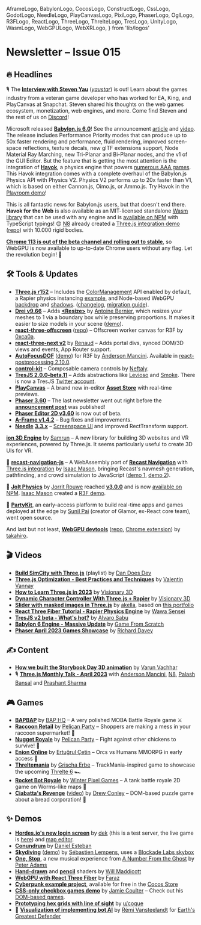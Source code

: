   AframeLogo,
  BabylonLogo,
  CocosLogo,
  ConstructLogo,
  CssLogo,
  GodotLogo,
  NeedleLogo,
  PlayCanvasLogo,
  PixiLogo,
  PhaserLogo,
  OglLogo,
  R3FLogo,
  ReactLogo,
  ThreeLogo,
  ThrelteLogo,
  TresLogo,
  UnityLogo,
  WasmLogo,
  WebGPULogo,
  WebXRLogo,
} from 'lib/logos'

# Newsletter – Issue 015

<SubTitleDate value="2023-05-03" />

<NoBulletListStyles />
<NewsletterStyles />

## 🔥 Headlines

🎙 The [**Interview with Steven Yau**](https://www.webgamedev.com/interviews/steven-yau) ([_yaustar_](https://x.com/yaustar)) is out! Learn about the games industry from a veteran game developer who has worked for EA, King, and <PlayCanvasLogo /> PlayCanvas at Snapchat. Steven shared his thoughts on the web games ecosystem, monetization, web engines, and more. Come find Steven and the rest of us on [Discord](https://webgamedev.com/discord)!

<BabylonLogo /> Microsoft released [**Babylon.js 6.0**](https://www.babylonjs.com/)! See the
announcement [article](https://babylonjs.medium.com/announcing-babylon-js-6-0-dcb5f1662e3a) and
[video](https://www.youtube.com/watch?v=nsqpuRCQV28). The release includes Performance Priority
modes that can produce up to 50x faster rendering and performance, fluid rendering, improved
screen-space reflections, texture decals, new glTF extensions support, Node Material Ray Marching,
new Tri-Planar and Bi-Planar nodes, and the v1 of the GUI Editor. But the feature that is getting
the most attention is the integration of [**Havok**](https://www.havok.com/), a physics engine that
powers [numerous AAA games](https://www.havok.com/havok-powered/#section-portfolio). This Havok
integration comes with a complete overhaul of the Babylon.js Physics API with Physics V2. Physics V2
performs up to 20x faster than V1, which is based on either Cannon.js, Oimo.js, or Ammo.js. Try
Havok in the [Playroom demo](https://theplayroom.babylonjs.com/)!

This is all fantastic news for Babylon.js users, but that doesn't end there. **Havok for the Web** is also available as an MIT-licensed standalone [Wasm library](https://github.com/BabylonJS/Babylon.js/tree/master/packages/tools/babylonServer/public/havok) that can be used with any engine and is [available on NPM](https://www.npmjs.com/package/@babylonjs/havok) with TypeScript typings! 😍 [N8](https://x.com/N8Programs) already created a [Three.js integration demo](https://n8python.github.io/havokDemo/) ([repo](https://github.com/N8python/havokDemo)) with 10.000 rigid bodies.

<WebGPULogo /> [**Chrome 113 is out of the beta channel and rolling out to
stable**](https://x.com/Tojiro/status/1653504985488068608), so WebGPU is now available to up-to-date
Chrome users without any flag. Let the revolution begin! 🎉

## 🛠 Tools & Updates

- <ThreeLogo /> [**Three.js r152**](https://x.com/threejs/status/1651531663778942977) – Includes the
  [ColorManagement](https://discourse.threejs.org/t/updates-to-color-management-in-three-js-r152/50791)
  API enabled by default, a Rapier physics instancing
  [example](https://threejs.org/examples/?q=rapier#physics_rapier_instancing), and Node-based WebGPU
  [backdrop](https://github.com/mrdoob/three.js/pull/25903) and
  [shadows](https://github.com/mrdoob/three.js/pull/25822).
  ([changelog](https://github.com/mrdoob/three.js/releases/tag/r152), [migration
  guide](https://github.com/mrdoob/three.js/wiki/Migration-Guide)).
- <R3FLogo /> [**Drei v9.66**](https://github.com/pmndrs/drei/releases) – Adds
  [**&lt;Resize&gt;**](https://github.com/pmndrs/drei#resize) by [Antoine
  Bernier](https://x.com/abernier_), which resizes your meshes to 1 via a boundary box while
  preserving proportions. It makes it easier to size models in your scene
  ([demo](https://codesandbox.io/s/6yg0i3?file=/src/App.js)).
- <R3FLogo /> [**react-three-offscreen**](https://x.com/0xca0a/status/1649387930450894850)
  ([repo](https://github.com/pmndrs/react-three-offscreen)) – Offscreen worker canvas for R3F by
  [0xca0a](https://x.com/0xca0a).
- <R3FLogo /> [**react-three-next v2**](https://x.com/onirenaud/status/1646139899291254786) by
  [Renaud](https://x.com/onirenaud) – Adds portal divs, synced DOM/3D views and events, App Router
  support.
- <R3FLogo /> [**AutoFocusDOF**](https://github.com/ektogamat/AutoFocusDOF)
  ([demo](https://autofocusdof.vercel.app/)) for R3F by [Anderson
  Mancini](https://x.com/Andersonmancini). Available in [react-postprocessing
  2.10.0](https://github.com/pmndrs/react-postprocessing/pull/192).
- <R3FLogo /> [**control-kit**](https://github.com/garbo-succus/control-kit) – Composable camera
  controls by [Neftaly](https://github.com/neftaly).
- <TresLogo /> [**TresJS 2.0.0-beta.11**](https://x.com/alvarosabu/status/1649049355922587651) –
  Adds abstractions like [Levioso](https://cientos.tresjs.org/guide/abstractions/levioso.html) and
  [Smoke](https://x.com/alvarosabu/status/1649049360930570244). There is now a TresJS [Twitter
  account](https://x.com/tresjs_dev).
- <PlayCanvasLogo /> [**PlayCanvas**](https://playcanvas.com/) – A brand new in-editor [**Asset
  Store**](https://blog.playcanvas.com/announcing-the-new-playcanvas-asset-store/) with real-time
  previews.
- <PhaserLogo /> [**Phaser 3.60**](https://github.com/photonstorm/phaser/releases) – The last
  newsletter went out right before the [**announcement
  post**](https://www.patreon.com/posts/phaser-3-60-on-81470366) was published!
- <PhaserLogo /> [**Phaser Editor 2D
  v3.60**](https://phasereditor2d.com/blog/2023/04/phaser-editor-2d-v360-is-ready) is now out of
  beta.
- <AframeLogo /> [**A-Frame v1.4.2**](https://github.com/aframevr/aframe/releases) – Bug fixes and
  improvements.
- <NeedleLogo /> [**Needle**](https://needle.tools/)
  [**3.3.x**](https://github.com/needle-tools/needle-engine-support/releases) – [Screenspace
  UI](https://x.com/marcel_wiessler/status/1653401224962555905) and improved RectTransform support.

<ThreeLogo /> <WebXRLogo /> [**ion 3D Engine**](https://ion-3d-engine.io/) by
[Samrun](https://x.com/samrun0) – A new library for building 3D websites and VR experiences, powered
by Three.js. It seems particularly useful to create 3D UIs for VR.

🤖 [**recast-navigation-js**](https://github.com/isaac-mason/recast-navigation-js) – A WebAssembly port of [**Recast Navigation**](https://github.com/recastnavigation/recastnavigation) with [Three.js integration](https://github.com/isaac-mason/recast-navigation-js/tree/main/packages/recast-navigation-three#recast-navigationthree) by [Isaac Mason](https://x.com/isaac_mason_), bringing Recast's navmesh generation, pathfinding, and crowd simulation to JavaScript ([demo 1](https://x.com/isaac_mason_/status/1647979252569243648), [demo 2](https://x.com/yomotsu/status/1648326941362237440)).

🎾 [**Jolt Physics**](https://github.com/jrouwe/JoltPhysics) by [Jorrit Rouwe](https://x.com/jrouwe) reached [**v3.0.0**](https://x.com/jrouwe/status/1646890486534225920) and is now [available on NPM](https://www.npmjs.com/package/jolt-physics). [Isaac Mason](https://x.com/isaac_mason_) created a [R3F demo](https://codesandbox.io/p/sandbox/jolt-physics-react-three-fiber-demo-hxkkje?file=%2Fsrc%2FApp.tsx).

📡 [**PartyKit**](https://partykit.io/), an early-access platform to build real-time apps and games deployed at the edge by [Sunil Pai](https://x.com/threepointone) (creator of Glamor, ex-React core team), went open source.

<WebGPULogo /> And last but not least, [**WebGPU
devtools**](https://x.com/superhoge/status/1650000134594523136)
([repo](https://github.com/takahirox/webgpu-devtools), [Chrome
extension](https://chrome.google.com/webstore/detail/webgpu-devtools/ckabpgjkjmbkfmichbbgcgbelkbbpopi))
by [takahiro](https://x.com/superhoge).

## 🎬 Videos

- <ThreeLogo /> [**Build SimCity with
  Three.js**](https://www.youtube.com/watch?v=DBX4ReeH6R8&list=PLtzt35QOXmkJ9unmoeA5gXHcscQHJVQpW)
  (playlist) by [Dan Does Dev](https://www.youtube.com/@dandoesdev)
- <ThreeLogo /> [**Three.js Optimization - Best Practices and
  Techniques**](https://www.youtube.com/watch?v=dc5iJVInpPY) by [Valentin
  Vannay](https://x.com/valentin_vannay)
- <ThreeLogo /> [**How to Learn Three.js in 2023**](https://www.youtube.com/watch?v=Xu6oHc_20ow) by
  [Visionary 3D](https://x.com/3d_visionary)
- <ThreeLogo /> [**Dynamic Character Controller With Three.js +
  Rapier**](https://www.youtube.com/watch?v=ipW-DUyPYlk) by [Visionary
  3D](https://x.com/3d_visionary)
- <ThreeLogo /> [**Slider with masked images in
  Three.js**](https://www.youtube.com/watch?v=Doh-DkzPr3I) by [akella](https://x.com/akella), based
  on [this portfolio](https://icantcontrolmyego.net/)
- <R3FLogo /> [**React Three Fiber Tutorial - Rapier Physics
  Engine**](https://www.youtube.com/watch?v=OpYtwrtpePY) by [Wawa Sensei](https://x.com/wawasensei)
- <TresLogo /> [**TresJS v2 beta - What's hot?**](https://www.youtube.com/watch?v=vRSg2p_Oce0) by
  [Alvaro Sabu](https://x.com/alvarosabu)
- <BabylonLogo /> [**Babylon 6 Engine - Massive
  Update**](https://www.youtube.com/watch?v=KCFlZtu0ftw) by [Game From
  Scratch](https://x.com/gamefromscratch)
- <PhaserLogo /> [**Phaser April 2023 Games Showcase**](https://www.youtube.com/watch?v=gnfgwkVg7vc)
  by [Richard Davey](https://x.com/photonstorm)

## ✍️ Content

- <R3FLogo /> [**How we built the Storybook Day 3D animation**](https://varun.ca/storybook-day/) by
  [Varun Vachhar](https://x.com/winkerVSbecks)
- <ThreeLogo /> 🎙 [**Three.js Monthly Talk - April 2023**](https://x.com/i/spaces/1ynJOaOgvDAKR)
  with [Anderson Mancini](https://x.com/Andersonmancini), [N8](https://x.com/N8Programs), [Palash
  Bansal](https://x.com/repalash) and [Prashant Sharma](https://x.com/spidersharma)

## 🎮 Games

- <UnityLogo /> [**BAPBAP**](https://webgamer.io/en/g/bapbap) by [BAP
  HQ](https://store.steampowered.com/app/2226280/BAPBAP/) – A very polished MOBA Battle Royale game
  ⚔️
- <ThreeLogo /> [**Raccoon Retail**](https://webgamer.io/en/g/raccoon-retail) by [Pelican
  Party](https://x.com/pelican_party) – Shoppers are making a mess in your raccoon supermarket! 🦝
- <ThreeLogo /> [**Nugget Royale**](https://webgamer.io/en/g/nugget-royale) by [Pelican
  Party](https://x.com/pelican_party) – Fight against other chickens to survive! 🐓
- <PlayCanvasLogo /> [**Enion Online**](https://webgamer.io/en/g/enion-online) by [Ertuğrul
  Çetin](https://x.com/ertuctn) – Orcs vs Humans MMORPG in early access 🧙
- <ThrelteLogo /> [**Threltemania**](https://webgamer.io/en/g/threltemania) by [Grischa
  Erbe](https://legrisch.com/) – TrackMania-inspired game to showcase the upcoming [Threlte
  6](https://next.threlte.xyz/) 🏎
- <GodotLogo /> [**Rocket Bot Royale**](https://webgamer.io/en/g/rocket-bot-royale) by [Winter Pixel
  Games](https://x.com/winterpixelco) – A tank battle royale 2D game on Worms-like maps 🚀
- <CssLogo /> <ReactLogo /> [**Ciabatta's Revenge**](https://drewconley.itch.io/ciabattas-revenge)
  ([video](https://www.youtube.com/watch?v=4UiwfGaQGFA)) by [Drew
  Conley](https://x.com/drewconley13) – DOM-based puzzle game about a bread corporation! 🥖

## ✨ Demos

- <OglLogo /> [**Hordes.io's new login screen**](https://ptr.hordes.io/) by
  [dek](https://x.com/shatterspine) (this is a test server, the live game is
  [here](https://hordes.io/)) and [map
  editor](https://x.com/shatterspine/status/1650849287767572483).
- <ThreeLogo /> [**Conundrum**](https://conundrum.gatunes.com/) by [Daniel
  Esteban](https://x.com/DaniGatunes)
- <ThreeLogo /> [**Skydiving**](https://x.com/s_lempens/status/1646609282064961579)
  ([demo](https://webgl-skydiving.vercel.app/)) by [Sébastien Lempens](https://x.com/s_lempens),
  uses a [Blockade Labs skybox](https://x.com/BlockadeLabs)
- <ThreeLogo /> [**One, Stop**](https://www.anumberfromtheghost.com/one-stop), a new musical
  experience from [A Number From the Ghost](https://www.anumberfromtheghost.com/) by [Peter
  Adams](https://x.com/jittercub)
- <R3FLogo /> [**Hand-drawn**](https://x.com/WillMaddicott/status/1648791950894432259) and
  [**pencil**](https://x.com/WillMaddicott/status/1650596978936487937) shaders by [Will
  Maddicott](https://x.com/WillMaddicott)
- <R3FLogo /> <WebGPULogo /> [**WebGPU with React Three
  Fiber**](https://x.com/CantBeFaraz/status/1647811509014216710) by
  [Faraz](https://x.com/CantBeFaraz)
- <CocosLogo /> [**Cyberpunk example project**](https://preview.cocos.com/cyberpunk/), available for
  free in the [Cocos Store](https://store.cocos.com/app/en/detail/4543)
- <CssLogo /> [**CSS-only checkbox games
  demo**](https://x.com/jamiecoulter89/status/1652361344933408769) by [Jamie
  Coulter](https://x.com/jamiecoulter89) – Check out his [DOM-based
  games](https://www.webgamedev.com/games-demos#dom-based-games).
- <UnityLogo /> [**Prototyping hex grids with line of
  sight**](https://www.reddit.com/r/gamedev/comments/12odhir/prototyping_hex_grids_with_line_of_sight/)
  by [u/coque](https://www.reddit.com/user/coque/)
- 🤖 [**Visualization of implementing bot AI**](https://www.reddit.com/r/IndieDev/comments/12vetnw/building_the_bot_ai_for_my_game_has_been_quite_a/) by [Rémi Vansteelandt](https://x.com/remvst) for [Earth's Greatest Defender](https://webgamer.io/en/g/earths-greatest-defender)

<NewsletterFooter tweetId="1653816392519680000" />
